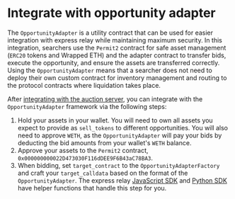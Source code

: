 # Integrate with opportunity adapter

The `OpportunityAdapter` is a utility contract that can be used for easier integration with express relay while maintaining maximum security. 
In this integration, searchers use the `Permit2` contract for safe asset management (`ERC20` tokens and Wrapped ETH) and the adapter contract to transfer bids, execute the opportunity, and ensure the assets are transferred correctly. 
Using the `OpportunityAdapter` means that a searcher does not need to deploy their own custom contract for inventory management and routing to the protocol contracts where liquidation takes place.

After [integrating with the auction server](./auction-server), you can integrate with the `OpportunityAdapter` framework via the following steps:
1. Hold your assets in your wallet. You will need to own all assets you expect to provide as `sell_tokens` to different opportunities. You will also need to approve `WETH`, as the `OpportunityAdapter` will pay your bids by deducting the bid amounts from your wallet's `WETH` balance.
2. Approve your assets to the `Permit2` contract, `0x000000000022D473030F116dDEE9F6B43aC78BA3`.
3. When bidding, set `target_contract` to the `OpportunityAdapterFactory` and craft your `target_calldata` based on the format of the `OpportunityAdapter`. The express relay [JavaScript SDK](https://www.npmjs.com/package/@pythnetwork/express-relay-evm-js) and [Python SDK](https://pypi.org/project/express-relay/) have helper functions that handle this step for you.